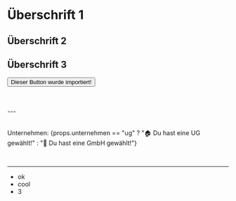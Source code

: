 
# Überschrift 1

## Überschrift 2

## Überschrift 3

<Button>Dieser Button wurde importiert!</Button>

<br />
<br />
---
<br />
<br />

Unternehmen: {props.unternehmen == "ug" ? "🏠 Du hast eine UG gewählt!" : "🏢 Du hast eine GmbH gewählt!"}

<br />

---

- ok
- cool
- 3
